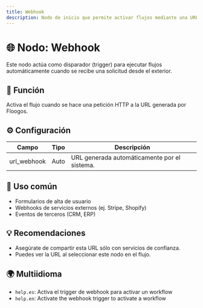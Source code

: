```yaml
---
title: Webhook
description: Nodo de inicio que permite activar flujos mediante una URL externa.
---
```



# 🌐 Nodo: Webhook

Este nodo actúa como disparador (trigger) para ejecutar flujos automáticamente cuando se recibe una solicitud desde el exterior.

## 🧩 Función
Activa el flujo cuando se hace una petición HTTP a la URL generada por Floogos.

## ⚙️ Configuración

| Campo         | Tipo   | Descripción                                     |
|---------------|--------|-------------------------------------------------|
| url_webhook   | Auto   | URL generada automáticamente por el sistema.   |

## 📝 Uso común
- Formularios de alta de usuario
- Webhooks de servicios externos (ej. Stripe, Shopify)
- Eventos de terceros (CRM, ERP)

## 💡 Recomendaciones
- Asegúrate de compartir esta URL sólo con servicios de confianza.
- Puedes ver la URL al seleccionar este nodo en el flujo.

## 🌍 Multiidioma
- `help.es`: Activa el trigger de webhook para activar un workflow
- `help.en`: Activate the webhook trigger to activate a workflow